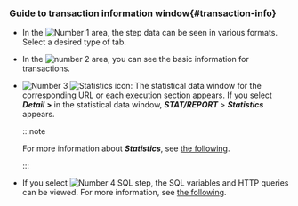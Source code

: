 ### Guide to transaction information window{#transaction-info}

<ImgLang img='transaction-info-window.png' desc='transaction information' />

-   In the ![Number 1](/img/number-01.png) area, the step data can be seen in various formats. Select a desired type of tab.

-   In the ![number 2](/img/number-02.png) area, you can see the basic information for transactions.

-   ![Number 3](/img/number-03.png) ![Statistics icon](/img/ic-static.svg): The statistical data window for the corresponding URL or each execution section appears. If you select **_Detail >_** in the statistical data window, **_STAT/REPORT_** > **_Statistics_** appears.

    :::note

    For more information about **_Statistics_**, see [the following](analysis-apm-trs).

    :::

-   If you select ![Number 4](/img/number-04.png) SQL step, the SQL variables and HTTP queries can be viewed. For more information, see [the following](#transaction-parameter).
